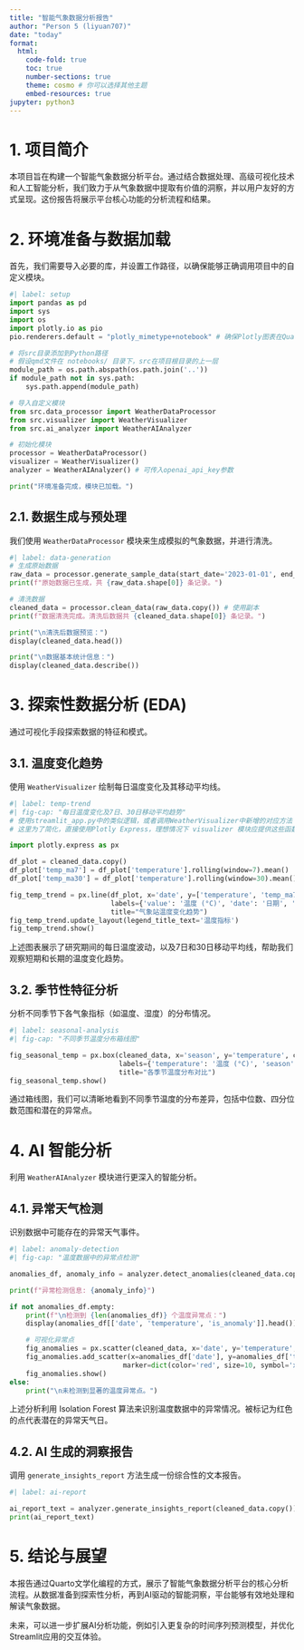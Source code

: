 ```yaml
---
title: "智能气象数据分析报告"
author: "Person 5 (liyuan707)"
date: "today"
format:
  html:
    code-fold: true
    toc: true
    number-sections: true
    theme: cosmo # 你可以选择其他主题
    embed-resources: true
jupyter: python3
---
```


# 1. 项目简介

本项目旨在构建一个智能气象数据分析平台。通过结合数据处理、高级可视化技术和人工智能分析，我们致力于从气象数据中提取有价值的洞察，并以用户友好的方式呈现。这份报告将展示平台核心功能的分析流程和结果。

# 2. 环境准备与数据加载

首先，我们需要导入必要的库，并设置工作路径，以确保能够正确调用项目中的自定义模块。

```python
#| label: setup
import pandas as pd
import sys
import os
import plotly.io as pio
pio.renderers.default = "plotly_mimetype+notebook" # 确保Plotly图表在Quarto中正确显示

# 将src目录添加到Python路径
# 假设qmd文件在 notebooks/ 目录下，src在项目根目录的上一层
module_path = os.path.abspath(os.path.join('..'))
if module_path not in sys.path:
    sys.path.append(module_path)

# 导入自定义模块
from src.data_processor import WeatherDataProcessor
from src.visualizer import WeatherVisualizer
from src.ai_analyzer import WeatherAIAnalyzer

# 初始化模块
processor = WeatherDataProcessor()
visualizer = WeatherVisualizer()
analyzer = WeatherAIAnalyzer() # 可传入openai_api_key参数

print("环境准备完成，模块已加载。")
```

## 2.1. 数据生成与预处理

我们使用 `WeatherDataProcessor` 模块来生成模拟的气象数据，并进行清洗。

```python
#| label: data-generation
# 生成原始数据
raw_data = processor.generate_sample_data(start_date='2023-01-01', end_date='2023-12-31')
print(f"原始数据已生成，共 {raw_data.shape[0]} 条记录。")

# 清洗数据
cleaned_data = processor.clean_data(raw_data.copy()) # 使用副本
print(f"数据清洗完成。清洗后数据共 {cleaned_data.shape[0]} 条记录。")

print("\n清洗后数据预览：")
display(cleaned_data.head())

print("\n数据基本统计信息：")
display(cleaned_data.describe())
```

# 3. 探索性数据分析 (EDA)

通过可视化手段探索数据的特征和模式。

## 3.1. 温度变化趋势

使用 `WeatherVisualizer` 绘制每日温度变化及其移动平均线。

```python
#| label: temp-trend
#| fig-cap: "每日温度变化及7日、30日移动平均趋势"
# 使用streamlit_app.py中的类似逻辑，或者调用WeatherVisualizer中新增的对应方法
# 这里为了简化，直接使用Plotly Express，理想情况下 visualizer 模块应提供这些函数

import plotly.express as px

df_plot = cleaned_data.copy()
df_plot['temp_ma7'] = df_plot['temperature'].rolling(window=7).mean()
df_plot['temp_ma30'] = df_plot['temperature'].rolling(window=30).mean()

fig_temp_trend = px.line(df_plot, x='date', y=['temperature', 'temp_ma7', 'temp_ma30'],
                         labels={'value': '温度 (°C)', 'date': '日期', 'variable': '指标'},
                         title="气象站温度变化趋势")
fig_temp_trend.update_layout(legend_title_text='温度指标')
fig_temp_trend.show()
```
上述图表展示了研究期间的每日温度波动，以及7日和30日移动平均线，帮助我们观察短期和长期的温度变化趋势。

## 3.2. 季节性特征分析

分析不同季节下各气象指标（如温度、湿度）的分布情况。

```python
#| label: seasonal-analysis
#| fig-cap: "不同季节温度分布箱线图"

fig_seasonal_temp = px.box(cleaned_data, x='season', y='temperature', color='season',
                           labels={'temperature': '温度 (°C)', 'season': '季节'},
                           title="各季节温度分布对比")
fig_seasonal_temp.show()
```
通过箱线图，我们可以清晰地看到不同季节温度的分布差异，包括中位数、四分位数范围和潜在的异常点。

# 4. AI 智能分析

利用 `WeatherAIAnalyzer` 模块进行更深入的智能分析。

## 4.1. 异常天气检测

识别数据中可能存在的异常天气事件。

```python
#| label: anomaly-detection
#| fig-cap: "温度数据中的异常点检测"

anomalies_df, anomaly_info = analyzer.detect_anomalies(cleaned_data.copy(), features=['temperature'])

print(f"异常检测信息: {anomaly_info}")

if not anomalies_df.empty:
    print(f"\n检测到 {len(anomalies_df)} 个温度异常点：")
    display(anomalies_df[['date', 'temperature', 'is_anomaly']].head())

    # 可视化异常点
    fig_anomalies = px.scatter(cleaned_data, x='date', y='temperature', title='温度异常点检测')
    fig_anomalies.add_scatter(x=anomalies_df['date'], y=anomalies_df['temperature'], mode='markers',
                            marker=dict(color='red', size=10, symbol='x'), name='异常点')
    fig_anomalies.show()
else:
    print("\n未检测到显著的温度异常点。")

```
上述分析利用 Isolation Forest 算法来识别温度数据中的异常情况。被标记为红色的点代表潜在的异常天气日。

## 4.2. AI 生成的洞察报告

调用 `generate_insights_report` 方法生成一份综合性的文本报告。

```python
#| label: ai-report

ai_report_text = analyzer.generate_insights_report(cleaned_data.copy()) # 使用副本
print(ai_report_text)
```

# 5. 结论与展望

本报告通过Quarto文学化编程的方式，展示了智能气象数据分析平台的核心分析流程。从数据准备到探索性分析，再到AI驱动的智能洞察，平台能够有效地处理和解读气象数据。

未来，可以进一步扩展AI分析功能，例如引入更复杂的时间序列预测模型，并优化Streamlit应用的交互体验。
